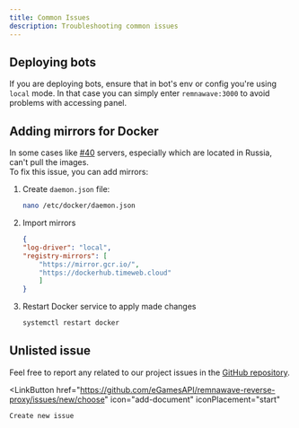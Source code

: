 ```yaml
---
title: Common Issues
description: Troubleshooting common issues
---
```



## Deploying bots

If you are deploying bots, ensure that in bot's env or config you're using `local` mode. In that case you can simply enter `remnawave:3000` to avoid problems with accessing panel.

## Adding mirrors for Docker
In some cases like [#40](https://github.com/eGamesAPI/remnawave-reverse-proxy/issues/40) servers, especially which are located in Russia, can't pull the images.  
To fix this issue, you can add mirrors:

<Steps>

1. Create `daemon.json` file:

    ```bash
    nano /etc/docker/daemon.json
    ```

2. Import mirrors

    ```json
    {
    "log-driver": "local",
    "registry-mirrors": [
        "https://mirror.gcr.io/",
        "https://dockerhub.timeweb.cloud"
        ]
    }
    ```

3. Restart Docker service to apply made changes

    ```bash
    systemctl restart docker
    ```

</Steps>

## Unlisted issue

Feel free to report any related to our project issues in the [GitHub repository](https://github.com/eGamesAPI/remnawave-reverse-proxy/issues).

<LinkButton
    href="https://github.com/eGamesAPI/remnawave-reverse-proxy/issues/new/choose"
    icon="add-document"
    iconPlacement="start"
>
    Create new issue
</LinkButton>
